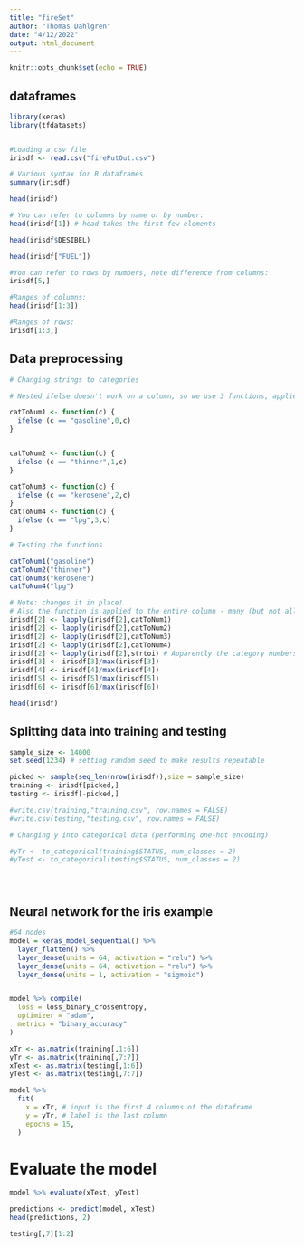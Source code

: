 ```yaml
---
title: "fireSet"
author: "Thomas Dahlgren"
date: "4/12/2022"
output: html_document
---
```


```r
knitr::opts_chunk$set(echo = TRUE)
```

## dataframes 
```r
library(keras)
library(tfdatasets)


#Loading a csv file
irisdf <- read.csv("firePutOut.csv")

# Various syntax for R dataframes
summary(irisdf)

head(irisdf)

# You can refer to columns by name or by number:
head(irisdf[1]) # head takes the first few elements

head(irisdf$DESIBEL)

head(irisdf["FUEL"])
```


```r
#You can refer to rows by numbers, note difference from columns:
irisdf[5,]

#Ranges of columns:
head(irisdf[1:3])

#Ranges of rows:
irisdf[1:3,]
```

## Data preprocessing

```r

# Changing strings to categories

# Nested ifelse doesn't work on a column, so we use 3 functions, applied one by one: 

catToNum1 <- function(c) {
  ifelse (c == "gasoline",0,c) 
}


catToNum2 <- function(c) {
  ifelse (c == "thinner",1,c)
}

catToNum3 <- function(c) {
  ifelse (c == "kerosene",2,c)
}
catToNum4 <- function(c) {
  ifelse (c == "lpg",3,c)
}

# Testing the functions

catToNum1("gasoline")
catToNum2("thinner")
catToNum3("kerosene")
catToNum4("lpg")

# Note: changes it in place! 
# Also the function is applied to the entire column - many (but not all) functions in R may be used this way
irisdf[2] <- lapply(irisdf[2],catToNum1)
irisdf[2] <- lapply(irisdf[2],catToNum2)
irisdf[2] <- lapply(irisdf[2],catToNum3)
irisdf[2] <- lapply(irisdf[2],catToNum4)
irisdf[2] <- lapply(irisdf[2],strtoi) # Apparently the category numbers in irisdf[5] are stored as strings; convert to numbers
irisdf[3] <- irisdf[3]/max(irisdf[3])
irisdf[4] <- irisdf[4]/max(irisdf[4])
irisdf[5] <- irisdf[5]/max(irisdf[5])
irisdf[6] <- irisdf[6]/max(irisdf[6])

head(irisdf)
```

## Splitting data into training and testing

```r
sample_size <- 14000
set.seed(1234) # setting random seed to make results repeatable

picked <- sample(seq_len(nrow(irisdf)),size = sample_size)
training <- irisdf[picked,]
testing <- irisdf[-picked,]

#write.csv(training,"training.csv", row.names = FALSE)
#write.csv(testing,"testing.csv", row.names = FALSE)

# Changing y into categorical data (performing one-hot encoding)

#yTr <- to_categorical(training$STATUS, num_classes = 2)
#yTest <- to_categorical(testing$STATUS, num_classes = 2)





```

## Neural network for the iris example

```r
#64 nodes
model = keras_model_sequential() %>%
  layer_flatten() %>% 
  layer_dense(units = 64, activation = "relu") %>%
  layer_dense(units = 64, activation = "relu") %>%
  layer_dense(units = 1, activation = "sigmoid")


model %>% compile(
  loss = loss_binary_crossentropy,
  optimizer = "adam", 
  metrics = "binary_accuracy"
)

xTr <- as.matrix(training[,1:6])
yTr <- as.matrix(training[,7:7])
xTest <- as.matrix(testing[,1:6])
yTest <- as.matrix(testing[,7:7])

model %>% 
  fit(
    x = xTr, # input is the first 4 columns of the dataframe
    y = yTr, # label is the last column
    epochs = 15,
  )

```

# Evaluate the model
```r
model %>% evaluate(xTest, yTest)

predictions <- predict(model, xTest)
head(predictions, 2)

testing[,7][1:2]

```
